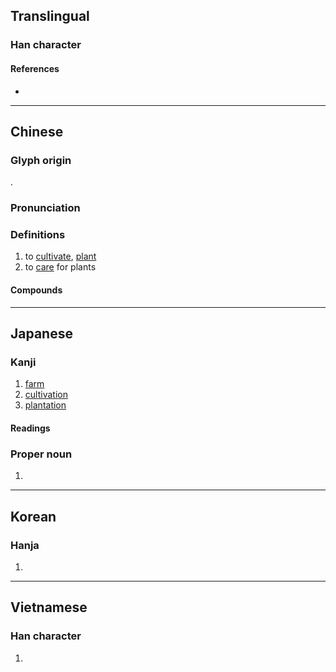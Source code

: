 {{character info/new}}
==Translingual==

===Han character===
{{Han char|rn=75|rad=木|as=06|sn=10|four=43950|canj=JID|ids=⿹[[𢦏]][[木]]}}

====References====
* {{Han ref|kx=0524.120|dkj=14750|dj=0913.040|hdz=21193.060|uh=683D|ud=26685|bh=AEE2|bd=44770}}

----

==Chinese==
{{zh-forms}}

===Glyph origin===
{{Han etym}}
{{Han compound|木|𢦏|c1=s|c2=p|ls=psc}}.

===Pronunciation===
{{zh-pron
|m=zāi,zài
|c=zoi1
|mn=qz,tw,xm,zz:chai
|mc=y
|oc=y
|ma=
|cat=v
}}

===Definitions===
{{zh-hanzi}}

# to [[cultivate]], [[plant]]
# to [[care]] for plants

====Compounds====
{{zh-der|倒栽蔥|抑制栽培|栽觔斗|水耕栽培|無土栽培|栽植|栽培植物|接替栽培|栽絨|礫耕栽培|栽子|栽種|栽秧|栽人|栽贓|栽培|栽跟頭|栽排|盆栽|花栽子|糊仔栽培|買物栽贓|輪栽}}

----

==Japanese==

===Kanji===
{{ja-kanji|grade=c|rs=木06}}

# [[farm]]
# [[cultivation]]
# [[plantation]]

====Readings====
{{ja-readings
|goon=さい
|kanon=さい
|kun=う-える<う-ゑる
}}

===Proper noun===
{{ja-pos|proper|さい}}

# {{surname|lang=ja|sort=さい}}

----

==Korean==

===Hanja===
{{ko-hanja|hangeul=재|eumhun=|rv=jae|mr=chae|y=cay}}

# {{defn|lang=ko|sort=木06}}

----

==Vietnamese==

===Han character===
{{vi-hantu|[[tài]], [[trài]]|rs=木06}}

# {{defn|lang=vi}}